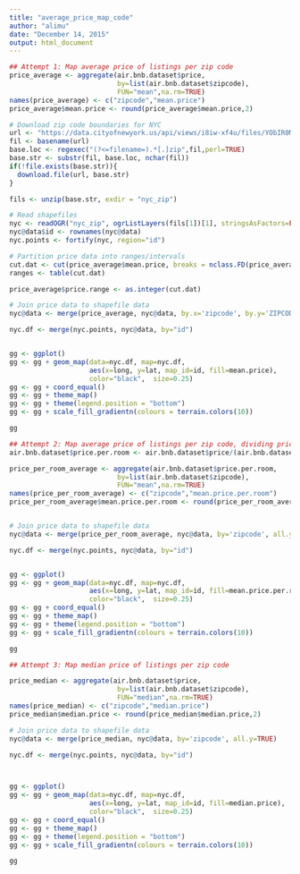 ```yaml
---
title: "average_price_map_code"
author: "alimu"
date: "December 14, 2015"
output: html_document
---
```


```r
## Attempt 1: Map average price of listings per zip code
price_average <- aggregate(air.bnb.dataset$price,
                           by=list(air.bnb.dataset$zipcode),
                           FUN="mean",na.rm=TRUE)
names(price_average) <- c("zipcode","mean.price")
price_average$mean.price <- round(price_average$mean.price,2)

# Download zip code boundaries for NYC
url <- "https://data.cityofnewyork.us/api/views/i8iw-xf4u/files/YObIR0MbpUVA0EpQzZSq5x55FzKGM2ejSeahdvjqR20?filename=ZIP_CODE_040114.zip"
fil <- basename(url)   
base.loc <- regexec("(?<=filename=).*[.]zip",fil,perl=TRUE)
base.str <- substr(fil, base.loc, nchar(fil))
if(!file.exists(base.str)){
  download.file(url, base.str)
} 

fils <- unzip(base.str, exdir = "nyc_zip")

# Read shapefiles
nyc <- readOGR("nyc_zip", ogrListLayers(fils[1])[1], stringsAsFactors=FALSE)
nyc@data$id <- rownames(nyc@data)
nyc.points <- fortify(nyc, region="id")

# Partition price data into ranges/intervals
cut.dat <- cut(price_average$mean.price, breaks = nclass.FD(price_average$mean.price), include.lowest = TRUE)
ranges <- table(cut.dat)

price_average$price.range <- as.integer(cut.dat)

# Join price data to shapefile data
nyc@data <- merge(price_average, nyc@data, by.x='zipcode', by.y='ZIPCODE', all.y=TRUE)

nyc.df <- merge(nyc.points, nyc@data, by="id")


gg <- ggplot()
gg <- gg + geom_map(data=nyc.df, map=nyc.df,
                    aes(x=long, y=lat, map_id=id, fill=mean.price),
                    color="black",  size=0.25)
gg <- gg + coord_equal() 
gg <- gg + theme_map()
gg <- gg + theme(legend.position = "bottom")
gg <- gg + scale_fill_gradientn(colours = terrain.colors(10))

gg

## Attempt 2: Map average price of listings per zip code, dividing price by (number of bedrooms plus 1)
air.bnb.dataset$price.per.room <- air.bnb.dataset$price/(air.bnb.dataset$bedrooms+1)

price_per_room_average <- aggregate(air.bnb.dataset$price.per.room,
                           by=list(air.bnb.dataset$zipcode),
                           FUN="mean",na.rm=TRUE)
names(price_per_room_average) <- c("zipcode","mean.price.per.room")
price_per_room_average$mean.price.per.room <- round(price_per_room_average$mean.price.per.room,2)


# Join price data to shapefile data
nyc@data <- merge(price_per_room_average, nyc@data, by='zipcode', all.y=TRUE)

nyc.df <- merge(nyc.points, nyc@data, by="id")


gg <- ggplot()
gg <- gg + geom_map(data=nyc.df, map=nyc.df,
                    aes(x=long, y=lat, map_id=id, fill=mean.price.per.room),
                    color="black",  size=0.25)
gg <- gg + coord_equal() 
gg <- gg + theme_map()
gg <- gg + theme(legend.position = "bottom")
gg <- gg + scale_fill_gradientn(colours = terrain.colors(10))

gg

## Attempt 3: Map median price of listings per zip code

price_median <- aggregate(air.bnb.dataset$price,
                           by=list(air.bnb.dataset$zipcode),
                           FUN="median",na.rm=TRUE)
names(price_median) <- c("zipcode","median.price")
price_median$median.price <- round(price_median$median.price,2)

# Join price data to shapefile data
nyc@data <- merge(price_median, nyc@data, by='zipcode', all.y=TRUE)

nyc.df <- merge(nyc.points, nyc@data, by="id")



gg <- ggplot()
gg <- gg + geom_map(data=nyc.df, map=nyc.df,
                    aes(x=long, y=lat, map_id=id, fill=median.price),
                    color="black",  size=0.25)
gg <- gg + coord_equal() 
gg <- gg + theme_map()
gg <- gg + theme(legend.position = "bottom")
gg <- gg + scale_fill_gradientn(colours = terrain.colors(10))

gg
```
